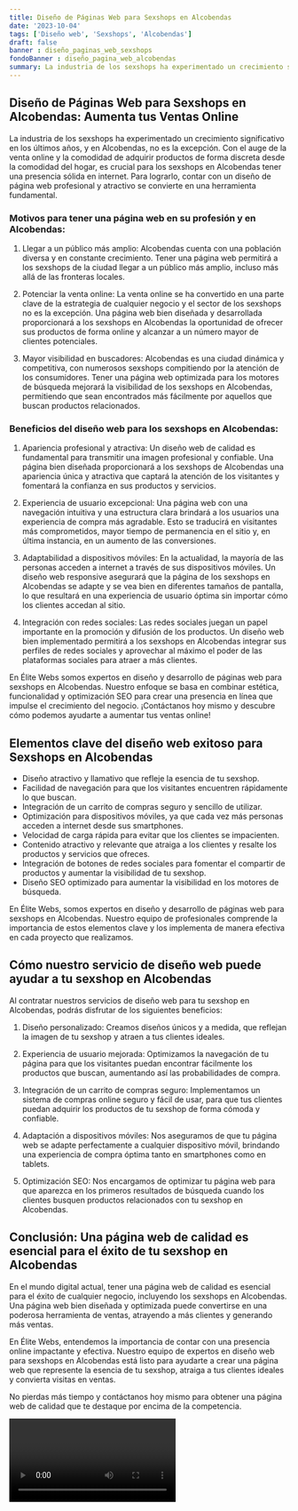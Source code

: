 ```yaml
---
title: Diseño de Páginas Web para Sexshops en Alcobendas
date: '2023-10-04'
tags: ['Diseño web', 'Sexshops', 'Alcobendas']
draft: false
banner : diseño_paginas_web_sexshops
fondoBanner : diseño_pagina_web_alcobendas
summary: La industria de los sexshops ha experimentado un crecimiento significativo en los últimos años, y en Alcobendas, no es la excepción. Con el auge de la venta online y la comodidad de adquirir productos de forma discreta desde la comodidad del hogar, es crucial para los sexshops en Alcobendas tener una presencia sólida en internet. Para lograrlo, contar con un diseño de página web profesional y atractivo se convierte en una herramienta fundamental. 
---
```


## Diseño de Páginas Web para Sexshops en Alcobendas: Aumenta tus Ventas Online

La industria de los sexshops ha experimentado un crecimiento significativo en los últimos años, y en Alcobendas, no es la excepción. Con el auge de la venta online y la comodidad de adquirir productos de forma discreta desde la comodidad del hogar, es crucial para los sexshops en Alcobendas tener una presencia sólida en internet. Para lograrlo, contar con un diseño de página web profesional y atractivo se convierte en una herramienta fundamental. 

### Motivos para tener una página web en su profesión y en Alcobendas:

1. Llegar a un público más amplio: Alcobendas cuenta con una población diversa y en constante crecimiento. Tener una página web permitirá a los sexshops de la ciudad llegar a un público más amplio, incluso más allá de las fronteras locales.

2. Potenciar la venta online: La venta online se ha convertido en una parte clave de la estrategia de cualquier negocio y el sector de los sexshops no es la excepción. Una página web bien diseñada y desarrollada proporcionará a los sexshops en Alcobendas la oportunidad de ofrecer sus productos de forma online y alcanzar a un número mayor de clientes potenciales.

3. Mayor visibilidad en buscadores: Alcobendas es una ciudad dinámica y competitiva, con numerosos sexshops compitiendo por la atención de los consumidores. Tener una página web optimizada para los motores de búsqueda mejorará la visibilidad de los sexshops en Alcobendas, permitiendo que sean encontrados más fácilmente por aquellos que buscan productos relacionados.

### Beneficios del diseño web para los sexshops en Alcobendas:

1. Apariencia profesional y atractiva: Un diseño web de calidad es fundamental para transmitir una imagen profesional y confiable. Una página bien diseñada proporcionará a los sexshops de Alcobendas una apariencia única y atractiva que captará la atención de los visitantes y fomentará la confianza en sus productos y servicios.

2. Experiencia de usuario excepcional: Una página web con una navegación intuitiva y una estructura clara brindará a los usuarios una experiencia de compra más agradable. Esto se traducirá en visitantes más comprometidos, mayor tiempo de permanencia en el sitio y, en última instancia, en un aumento de las conversiones.

3. Adaptabilidad a dispositivos móviles: En la actualidad, la mayoría de las personas acceden a internet a través de sus dispositivos móviles. Un diseño web responsive asegurará que la página de los sexshops en Alcobendas se adapte y se vea bien en diferentes tamaños de pantalla, lo que resultará en una experiencia de usuario óptima sin importar cómo los clientes accedan al sitio.

4. Integración con redes sociales: Las redes sociales juegan un papel importante en la promoción y difusión de los productos. Un diseño web bien implementado permitirá a los sexshops en Alcobendas integrar sus perfiles de redes sociales y aprovechar al máximo el poder de las plataformas sociales para atraer a más clientes.

En Élite Webs somos expertos en diseño y desarrollo de páginas web para sexshops en Alcobendas. Nuestro enfoque se basa en combinar estética, funcionalidad y optimización SEO para crear una presencia en línea que impulse el crecimiento del negocio. ¡Contáctanos hoy mismo y descubre cómo podemos ayudarte a aumentar tus ventas online!

<GifSeo />

<Cta />

## Elementos clave del diseño web exitoso para Sexshops en Alcobendas

- Diseño atractivo y llamativo que refleje la esencia de tu sexshop.
- Facilidad de navegación para que los visitantes encuentren rápidamente lo que buscan.
- Integración de un carrito de compras seguro y sencillo de utilizar.
- Optimización para dispositivos móviles, ya que cada vez más personas acceden a internet desde sus smartphones.
- Velocidad de carga rápida para evitar que los clientes se impacienten.
- Contenido atractivo y relevante que atraiga a los clientes y resalte los productos y servicios que ofreces.
- Integración de botones de redes sociales para fomentar el compartir de productos y aumentar la visibilidad de tu sexshop.
- Diseño SEO optimizado para aumentar la visibilidad en los motores de búsqueda.

En Élite Webs, somos expertos en diseño y desarrollo de páginas web para sexshops en Alcobendas. Nuestro equipo de profesionales comprende la importancia de estos elementos clave y los implementa de manera efectiva en cada proyecto que realizamos.

## Cómo nuestro servicio de diseño web puede ayudar a tu sexshop en Alcobendas

Al contratar nuestros servicios de diseño web para tu sexshop en Alcobendas, podrás disfrutar de los siguientes beneficios:

1. Diseño personalizado: Creamos diseños únicos y a medida, que reflejan la imagen de tu sexshop y atraen a tus clientes ideales.

2. Experiencia de usuario mejorada: Optimizamos la navegación de tu página para que los visitantes puedan encontrar fácilmente los productos que buscan, aumentando así las probabilidades de compra.

3. Integración de un carrito de compras seguro: Implementamos un sistema de compras online seguro y fácil de usar, para que tus clientes puedan adquirir los productos de tu sexshop de forma cómoda y confiable.

4. Adaptación a dispositivos móviles: Nos aseguramos de que tu página web se adapte perfectamente a cualquier dispositivo móvil, brindando una experiencia de compra óptima tanto en smartphones como en tablets.

5. Optimización SEO: Nos encargamos de optimizar tu página web para que aparezca en los primeros resultados de búsqueda cuando los clientes busquen productos relacionados con tu sexshop en Alcobendas.

## Conclusión: Una página web de calidad es esencial para el éxito de tu sexshop en Alcobendas

En el mundo digital actual, tener una página web de calidad es esencial para el éxito de cualquier negocio, incluyendo los sexshops en Alcobendas. Una página web bien diseñada y optimizada puede convertirse en una poderosa herramienta de ventas, atrayendo a más clientes y generando más ventas.

En Élite Webs, entendemos la importancia de contar con una presencia online impactante y efectiva. Nuestro equipo de expertos en diseño web para sexshops en Alcobendas está listo para ayudarte a crear una página web que represente la esencia de tu sexshop, atraiga a tus clientes ideales y convierta visitas en ventas.

No pierdas más tiempo y contáctanos hoy mismo para obtener una página web de calidad que te destaque por encima de la competencia.

<Video />

<CtaBot job='Sexshops' city='Alcobendas'/>

<Gmaps query='Alcobendas+españa+maps' />